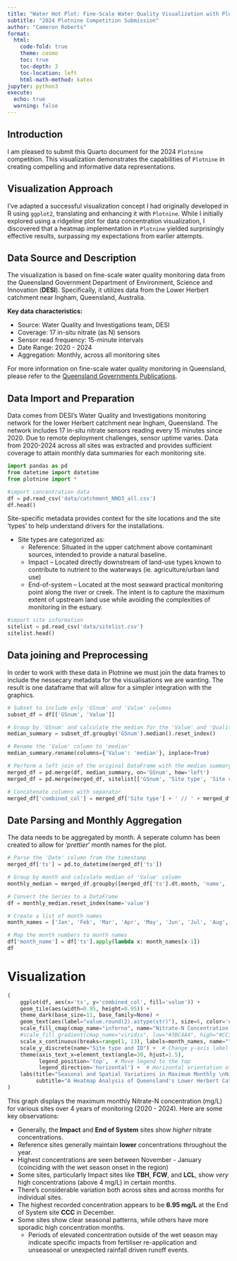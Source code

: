 ```yaml
---
title: "Water Hot Plot: Fine-Scale Water Quality Visualization with Plotnine"
subtitle: "2024 Plotnine Competition Submission"
author: "Cameron Roberts"
format:
  html:
    code-fold: true
    theme: cosmo
    toc: true
    toc-depth: 3
    toc-location: left
    html-math-method: katex
jupyter: python3
execute:
  echo: true
  warning: false
---
```

## Introduction

I am pleased to submit this Quarto document for the 2024 `Plotnine` competition. This visualization demonstrates the capabilities of `Plotnine` in creating compelling and informative data representations.

## Visualization Approach

I've adapted a successful visualization concept I had originally developed in R using `ggplot2`, translating and enhancing it with `Plotnine`. While I initially explored using a ridgeline plot for data concentration visualization, I discovered that a heatmap implementation in `Plotnine` yielded surprisingly effective results, surpassing my expectations from earlier attempts.

## Data Source and Description

The visualization is based on fine-scale water quality monitoring data from the Queensland Government Department of Environment, Science and Innovation (**DESI**). Specifically, it utilizes data from the Lower Herbert catchment near Ingham, Queensland, Australia.

**Key data characteristics:**

- Source: Water Quality and Investigations team, DESI
- Coverage: 17 in-situ nitrate (as N) sensors
- Sensor read frequency: 15-minute intervals
- Date Range: 2020 - 2024
- Aggregation: Monthly, across all monitoring sites

For more information on fine-scale water quality monitoring in Queensland, please refer to the [Queensland Governments Publications](https://www.publications.qld.gov.au/dataset/fine-scale-water-quality-monitoring-in-lower-burdekin-catchment).


## Data Import and Preparation

Data comes from DESI's Water Quality and Investigations monitoring network for the lower Herbert catchment near Ingham, Queensland. The network includes 17 in-situ nitrate sensors reading every 15 minutes since 2020. Due to remote deployment challenges, sensor uptime varies. Data from 2020-2024 across all sites was extracted and provides sufficient coverage to attain monthly data summaries for each monitoring site.


```python
import pandas as pd
from datetime import datetime
from plotnine import *

#import concentration data
df = pd.read_csv('data/catchment_NNO3_all.csv')
df.head()
```

Site-specific metadata provides context for the site locations and the site 'types' to help understand drivers for the installations. 

- Site types are categorized as:
  - Reference: Situated in the upper catchment above contaminant sources, intended to provide a natural baseline.
  - Impact – Located directly downstream of land-use types known to contribute to nutrient to the waterways (ie. agriculture/urban land use)
  - End-of-system – Located at the most seaward practical monitoring point along the river or creek. The
intent is to capture the maximum extent of upstream land use while avoiding the complexities of monitoring
in the estuary.

```python
#import site information
sitelist = pd.read_csv('data/sitelist.csv')
sitelist.head()
```


## Data joining and Preprocessing 

In order to work with these data in Plotnine we must join the data frames to include the nessecary metadata for the visualisations we are wanting. The result is one dataframe that will allow for a simpler integration with the graphics.  

```python
# Subset to include only 'GSnum' and 'Value' columns
subset_df = df[['GSnum', 'Value']]

# Group by 'GSnum' and calculate the median for the 'Value' and 'Quality' columns
median_summary = subset_df.groupby('GSnum').median().reset_index()

# Rename the 'Value' column to 'median'
median_summary.rename(columns={'Value': 'median'}, inplace=True)

# Perform a left join of the original DataFrame with the median summary DataFrame
merged_df = pd.merge(df, median_summary, on='GSnum', how='left')
merged_df = pd.merge(merged_df, sitelist[['GSnum', 'Site type', 'Site code']], on='GSnum', how='left')

# Concatenate columns with separator
merged_df['combined_col'] = merged_df['Site type'] + ' // ' + merged_df['Site code']
```


## Date Parsing and Monthly Aggregation

The data needs to be aggregated by month. A seperate column has been created to allow for '*prettier*' month names for the plot. 
```python
# Parse the 'Date' column from the timestamp
merged_df['ts'] = pd.to_datetime(merged_df['ts'])

# Group by month and calculate median of 'Value' column
monthly_median = merged_df.groupby([merged_df['ts'].dt.month, 'name', 'combined_col'])['Value'].max()

# Convert the Series to a DataFrame
df = monthly_median.reset_index(name='value')

# Create a list of month names
month_names = ['Jan', 'Feb', 'Mar', 'Apr', 'May', 'Jun', 'Jul', 'Aug', 'Sept', 'Oct', 'Nov', 'Dec']

# Map the month numbers to month names
df['month_name'] = df['ts'].apply(lambda x: month_names[x-1])
df
```

# Visualization
```python
(
    ggplot(df, aes(x='ts', y='combined_col', fill='value')) +
    geom_tile(aes(width=0.95, height=0.95)) +
    theme_dark(base_size=11, base_family=None) +
    geom_text(aes(label="value.round(2).astype(str)"), size=6, color='#DDDEDF', show_legend=False) +
    scale_fill_cmap(cmap_name="inferno", name="Nitrate-N Concentration (mg/L)") +
    #scale_fill_gradient(cmap_name="viridis", low="#3BC4A4", high="#CC334E") +  # Adjust low and high colors as needed
    scale_x_continuous(breaks=range(1, 13), labels=month_names, name="") +
    scale_y_discrete(name="Site type and ID") +  # Change y-axis label
    theme(axis_text_x=element_text(angle=30, hjust=1.5),
          legend_position='top',  # Move legend to the top
          legend_direction='horizontal') +  # Horizontal orientation of legend
    labs(title="Seasonal and Spatial Variations in Maximum Monthly \nNitrate-N Concentration (2020-2024)",
         subtitle="A Heatmap Analysis of Queensland's Lower Herbert Catchment")
)
```

This graph displays the maximum monthly Nitrate-N concentration (mg/L) for various sites over 4 years of monitoring (2020 - 2024). Here are some key observations:

- Generally, the **Impact** and **End of System** sites show *higher* nitrate concentrations.
- Reference sites generally maintain **lower** concentrations throughout the year.
- Highest concentrations are seen between November - January (coinciding with the wet season onset in the region)
- Some sites, particularly Impact sites like **TBH**, **FCW**, and **LCL**, show *very* high concentrations (above 4 mg/L) in certain months.
- There's considerable variation both across sites and across months for individual sites.
- The highest recorded concentration appears to be **6.95 mg/L** at the End of System site **CCC** in December.
- Some sites show clear seasonal patterns, while others have more sporadic high concentration months.
  - Periods of elevated concentration outside of the wet season may indicate specific impacts from fertiliser re-application and unseasonal or unexpected rainfall driven runoff events.  
